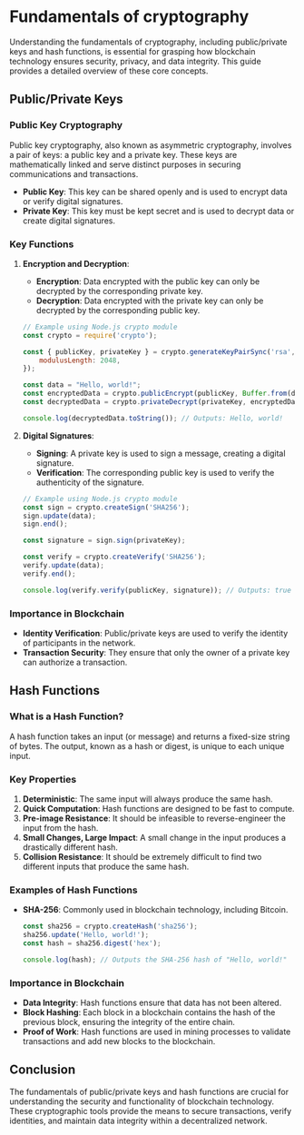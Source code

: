 # Fundamentals of cryptography

Understanding the fundamentals of cryptography, including public/private keys and hash functions, is essential for grasping how blockchain technology ensures security, privacy, and data integrity. This guide provides a detailed overview of these core concepts.

## Public/Private Keys

### Public Key Cryptography

Public key cryptography, also known as asymmetric cryptography, involves a pair of keys: a public key and a private key. These keys are mathematically linked and serve distinct purposes in securing communications and transactions.

- **Public Key**: This key can be shared openly and is used to encrypt data or verify digital signatures.
- **Private Key**: This key must be kept secret and is used to decrypt data or create digital signatures.

### Key Functions

1. **Encryption and Decryption**:
    - **Encryption**: Data encrypted with the public key can only be decrypted by the corresponding private key.
    - **Decryption**: Data encrypted with the private key can only be decrypted by the corresponding public key.

    ```javascript
    // Example using Node.js crypto module
    const crypto = require('crypto');

    const { publicKey, privateKey } = crypto.generateKeyPairSync('rsa', {
        modulusLength: 2048,
    });

    const data = "Hello, world!";
    const encryptedData = crypto.publicEncrypt(publicKey, Buffer.from(data));
    const decryptedData = crypto.privateDecrypt(privateKey, encryptedData);

    console.log(decryptedData.toString()); // Outputs: Hello, world!
    ```

2. **Digital Signatures**:
    - **Signing**: A private key is used to sign a message, creating a digital signature.
    - **Verification**: The corresponding public key is used to verify the authenticity of the signature.

    ```javascript
    // Example using Node.js crypto module
    const sign = crypto.createSign('SHA256');
    sign.update(data);
    sign.end();

    const signature = sign.sign(privateKey);

    const verify = crypto.createVerify('SHA256');
    verify.update(data);
    verify.end();

    console.log(verify.verify(publicKey, signature)); // Outputs: true
    ```

### Importance in Blockchain

- **Identity Verification**: Public/private keys are used to verify the identity of participants in the network.
- **Transaction Security**: They ensure that only the owner of a private key can authorize a transaction.

## Hash Functions

### What is a Hash Function?

A hash function takes an input (or message) and returns a fixed-size string of bytes. The output, known as a hash or digest, is unique to each unique input.

### Key Properties

1. **Deterministic**: The same input will always produce the same hash.
2. **Quick Computation**: Hash functions are designed to be fast to compute.
3. **Pre-image Resistance**: It should be infeasible to reverse-engineer the input from the hash.
4. **Small Changes, Large Impact**: A small change in the input produces a drastically different hash.
5. **Collision Resistance**: It should be extremely difficult to find two different inputs that produce the same hash.

### Examples of Hash Functions

- **SHA-256**: Commonly used in blockchain technology, including Bitcoin.

    ```javascript
    const sha256 = crypto.createHash('sha256');
    sha256.update('Hello, world!');
    const hash = sha256.digest('hex');

    console.log(hash); // Outputs the SHA-256 hash of "Hello, world!"
    ```

### Importance in Blockchain

- **Data Integrity**: Hash functions ensure that data has not been altered.
- **Block Hashing**: Each block in a blockchain contains the hash of the previous block, ensuring the integrity of the entire chain.
- **Proof of Work**: Hash functions are used in mining processes to validate transactions and add new blocks to the blockchain.

## Conclusion

The fundamentals of public/private keys and hash functions are crucial for understanding the security and functionality of blockchain technology. These cryptographic tools provide the means to secure transactions, verify identities, and maintain data integrity within a decentralized network.
